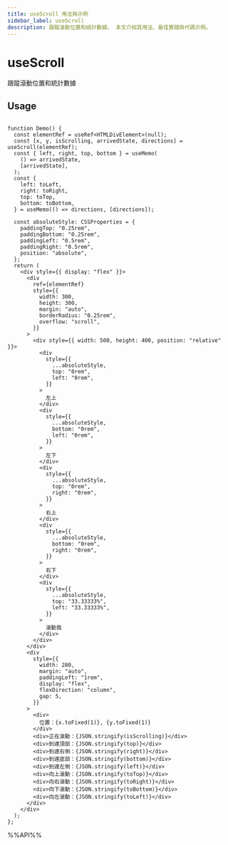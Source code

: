 ```yaml
---
title: useScroll 用法與示例
sidebar_label: useScroll
description: 跟蹤滾動位置和統計數據。 本文介紹其用法、最佳實踐與代碼示例。
---
```

# useScroll

跟蹤滾動位置和統計數據

## Usage

```tsx live

function Demo() {
  const elementRef = useRef<HTMLDivElement>(null);
  const [x, y, isScrolling, arrivedState, directions] = useScroll(elementRef);
  const { left, right, top, bottom } = useMemo(
    () => arrivedState,
    [arrivedState],
  );
  const {
    left: toLeft,
    right: toRight,
    top: toTop,
    bottom: toBottom,
  } = useMemo(() => directions, [directions]);

  const absoluteStyle: CSSProperties = {
    paddingTop: "0.25rem",
    paddingBottom: "0.25rem",
    paddingLeft: "0.5rem",
    paddingRight: "0.5rem",
    position: "absolute",
  };
  return (
    <div style={{ display: "flex" }}>
      <div
        ref={elementRef}
        style={{
          width: 300,
          height: 300,
          margin: "auto",
          borderRadius: "0.25rem",
          overflow: "scroll",
        }}
      >
        <div style={{ width: 500, height: 400, position: "relative" }}>
          <div
            style={{
              ...absoluteStyle,
              top: "0rem",
              left: "0rem",
            }}
          >
            左上
          </div>
          <div
            style={{
              ...absoluteStyle,
              bottom: "0rem",
              left: "0rem",
            }}
          >
            左下
          </div>
          <div
            style={{
              ...absoluteStyle,
              top: "0rem",
              right: "0rem",
            }}
          >
            右上
          </div>
          <div
            style={{
              ...absoluteStyle,
              bottom: "0rem",
              right: "0rem",
            }}
          >
            右下
          </div>
          <div
            style={{
              ...absoluteStyle,
              top: "33.33333%",
              left: "33.33333%",
            }}
          >
            滾動我
          </div>
        </div>
      </div>
      <div
        style={{
          width: 280,
          margin: "auto",
          paddingLeft: "1rem",
          display: "flex",
          flexDirection: "column",
          gap: 5,
        }}
      >
        <div>
          位置：{x.toFixed(1)}, {y.toFixed(1)}
        </div>
        <div>正在滾動：{JSON.stringify(isScrolling)}</div>
        <div>到達頂部：{JSON.stringify(top)}</div>
        <div>到達右側：{JSON.stringify(right)}</div>
        <div>到達底部：{JSON.stringify(bottom)}</div>
        <div>到達左側：{JSON.stringify(left)}</div>
        <div>向上滾動：{JSON.stringify(toTop)}</div>
        <div>向右滾動：{JSON.stringify(toRight)}</div>
        <div>向下滾動：{JSON.stringify(toBottom)}</div>
        <div>向左滾動：{JSON.stringify(toLeft)}</div>
      </div>
    </div>
  );
};

```

%%API%%